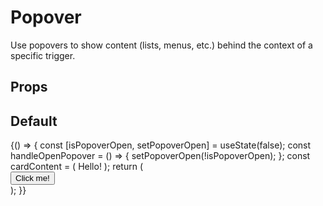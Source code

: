 
<Meta
  title="Components/Popover"
  component={Popover}
/>

# Popover

Use popovers to show content (lists, menus, etc.) behind the context of a specific trigger.

## Props

<ArgsTable of={Popover} />

## Default

<Canvas>
  <Story name="Default">
    {() => {
      const [isPopoverOpen, setPopoverOpen] = useState(false);
      const handleOpenPopover = () => { setPopoverOpen(!isPopoverOpen); };
      const cardContent = (
        <Box background="white">
          Hello!
        </Box>
      );
      return (
        <div style={{ height: '200px' }}>
          <Popover
            content={cardContent}
            isOpen={isPopoverOpen}
            placement="right"
          >
            <Button onClick={handleOpenPopover}>Click me!</Button>
          </Popover>
        </div>
      );
    }}
  </Story>
</Canvas>
